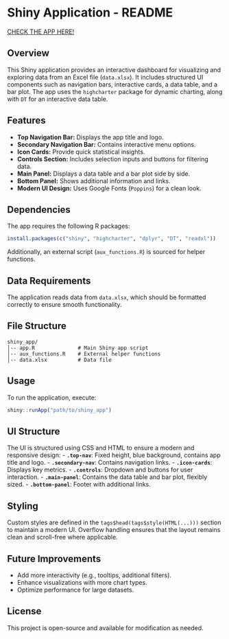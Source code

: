 # Shiny Application - README

[CHECK THE APP HERE!](https://matcord.shinyapps.io/shiny_hackathon/)

## Overview

This Shiny application provides an interactive dashboard for visualizing and exploring data from an Excel file (`data.xlsx`). It includes structured UI components such as navigation bars, interactive cards, a data table, and a bar plot. The app uses the `highcharter` package for dynamic charting, along with `DT` for an interactive data table.

## Features

-   **Top Navigation Bar:** Displays the app title and logo.
-   **Secondary Navigation Bar:** Contains interactive menu options.
-   **Icon Cards:** Provide quick statistical insights.
-   **Controls Section:** Includes selection inputs and buttons for filtering data.
-   **Main Panel:** Displays a data table and a bar plot side by side.
-   **Bottom Panel:** Shows additional information and links.
-   **Modern UI Design:** Uses Google Fonts (`Poppins`) for a clean look.

## Dependencies

The app requires the following R packages:

``` r
install.packages(c("shiny", "highcharter", "dplyr", "DT", "readxl"))
```

Additionally, an external script (`aux_functions.R`) is sourced for helper functions.

## Data Requirements

The application reads data from `data.xlsx`, which should be formatted correctly to ensure smooth functionality.

## File Structure

```         
shiny_app/
│-- app.R              # Main Shiny app script
│-- aux_functions.R    # External helper functions
│-- data.xlsx          # Data file
```

## Usage

To run the application, execute:

``` r
shiny::runApp("path/to/shiny_app")
```

## UI Structure

The UI is structured using CSS and HTML to ensure a modern and responsive design: - **`.top-nav`**: Fixed height, blue background, contains app title and logo. - **`.secondary-nav`**: Contains navigation links. - **`.icon-cards`**: Displays key metrics. - **`.controls`**: Dropdown and buttons for user interaction. - **`.main-panel`**: Contains the data table and bar plot, flexibly sized. - **`.bottom-panel`**: Footer with additional links.

## Styling

Custom styles are defined in the `tags$head(tags$style(HTML(...)))` section to maintain a modern UI. Overflow handling ensures that the layout remains clean and scroll-free where applicable.

## Future Improvements

-   Add more interactivity (e.g., tooltips, additional filters).
-   Enhance visualizations with more chart types.
-   Optimize performance for large datasets.

## License

This project is open-source and available for modification as needed.
